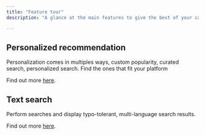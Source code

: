```yaml
---
title: "Feature tour"
description: "A glance at the main features to give the best of your catalog to your viewers"

---
```


## Personalized recommendation

Personalization comes in multiples ways, custom popularity, curated search, personalized search. Find the
ones that fit your platform

Find out more [here](features/personalization).

## Text search

Perform searches and display typo-tolerant, multi-language search results.

Find out more [here](features/search/text-search).
